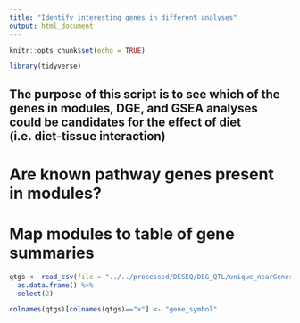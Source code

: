 ```yaml
---
title: "Identify interesting genes in different analyses"
output: html_document
---
```


```r
knitr::opts_chunk$set(echo = TRUE)

library(tidyverse)
```

## The purpose of this script is to see which of the genes in modules, DGE, and GSEA analyses could be candidates for the effect of diet (i.e. diet-tissue interaction)

# Are known pathway genes present in modules?

# Map modules to table of gene summaries

```r


qtgs <- read_csv(file = "../../processed/DESEQ/DEG_QTL/unique_nearGenes.csv") %>%
  as.data.frame() %>%
  select(2)

colnames(qtgs)[colnames(qtgs)=="x"] <- "gene_symbol"

```

